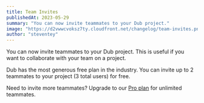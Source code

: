```yaml
---
title: Team Invites
publishedAt: 2023-05-29
summary: "You can now invite teammates to your Dub project."
image: "https://d2vwwcvoksz7ty.cloudfront.net/changelog/team-invites.png"
author: "steventey"
---
```


You can now invite teammates to your Dub project. This is useful if you want to collaborate with your team on a project.

Dub has the most generous free plan in the industry. You can invite up to 2 teammates to your project (3 total users) for free.

Need to invite more teammates? Upgrade to our [Pro plan](/pricing) for unlimited teammates.
